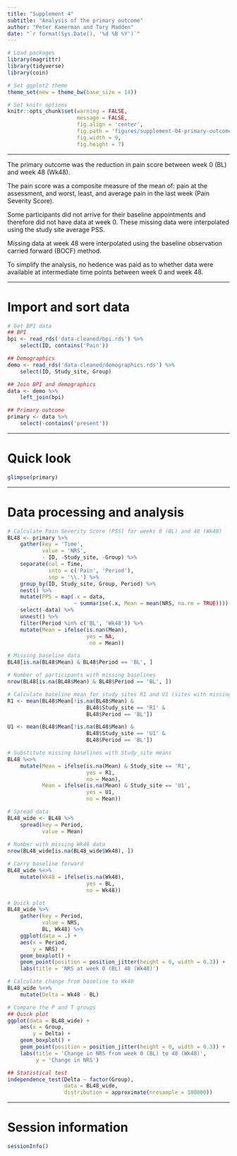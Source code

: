 ```yaml
---
title: "Supplement 4"
subtitle: "Analysis of the primary outcome"
author: "Peter Kamerman and Tory Madden"
date: "`r format(Sys.Date(), '%d %B %Y')`"
---
```


```r
# Load packages
library(magrittr)
library(tidyverse)
library(coin)

# Set ggplot2 theme
theme_set(new = theme_bw(base_size = 14))

# Set knitr options
knitr::opts_chunk$set(warning = FALSE,
                      message = FALSE,
                      fig.align = 'center',
                      fig.path = 'figures/supplement-04-primary-outcome/',
                      fig.width = 9,
                      fig.height = 7)
```

----

The primary outcome was the reduction in pain score between week 0 (BL) and week 48 (Wk48). 

The pain score was a composite measure of the mean of: pain at the assessment, and worst, least, and average pain in the last week (Pain Severity Score). 

Some participants did not arrive for their baseline appointments and therefore did not have data at week 0. These missing data were interpolated using the study site average PSS. 

Missing data at week 48 were interpolated using the baseline observation carried forward (BOCF) method.

To simplify the analysis, no hedence was paid as to whether data were available at intermediate time points between week 0 and week 48. 

----

# Import and sort data

```r
# Get BPI data
## BPI
bpi <- read_rds('data-cleaned/bpi.rds') %>% 
    select(ID, contains('Pain')) 

## Demographics
demo <- read_rds('data-cleaned/demographics.rds') %>% 
    select(ID, Study_site, Group)

## Join BPI and demographics
data <- demo %>% 
    left_join(bpi)

## Primary outcome
primary <- data %>% 
    select(-contains('present'))
```

----

# Quick look

```r
glimpse(primary)
```

----

# Data processing and analysis

```r
# Calculate Pain Severity Score (PSS) for weeks 0 (BL) and 48 (Wk48)
BL48 <- primary %>% 
    gather(key = 'Time',
           value = 'NRS',
           - ID, -Study_site, -Group) %>% 
    separate(col = Time, 
             into = c('Pain', 'Period'),
             sep = '\\.') %>% 
    group_by(ID, Study_site, Group, Period) %>% 
    nest() %>% 
    mutate(PPS = map(.x = data,
                     ~ summarise(.x, Mean = mean(NRS, na.rm = TRUE)))) %>% 
    select(-data) %>% 
    unnest() %>% 
    filter(Period %in% c('BL', 'Wk48')) %>% 
    mutate(Mean = ifelse(is.nan(Mean),
                         yes = NA,
                          no = Mean))

# Missing baseline data
BL48[is.na(BL48$Mean) & BL48$Period == 'BL', ]

# Number of participants with missing baselines
nrow(BL48[is.na(BL48$Mean) & BL48$Period == 'BL', ])

# Calculate baseline mean for study sites R1 and U1 (sites with missing data)
R1 <- mean(BL48$Mean[!is.na(BL48$Mean) & 
                         BL48$Study_site == 'R1' &
                         BL48$Period == 'BL'])

U1 <- mean(BL48$Mean[!is.na(BL48$Mean) & 
                         BL48$Study_site == 'U1' &
                         BL48$Period == 'BL'])

# Substitute missing baselines with Study_site means
BL48 %<>% 
    mutate(Mean = ifelse(is.na(Mean) & Study_site == 'R1',
                         yes = R1,
                         no = Mean),
           Mean = ifelse(is.na(Mean) & Study_site == 'U1',
                         yes = U1,
                         no = Mean))

# Spread data
BL48_wide <- BL48 %>%
    spread(key = Period,
           value = Mean)
    
# Number with missing Wk48 data
nrow(BL48_wide[is.na(BL48_wide$Wk48), ])

# Carry baseline forward
BL48_wide %<>%
    mutate(Wk48 = ifelse(is.na(Wk48),
                         yes = BL,
                         no = Wk48))

# Quick plot
BL48_wide %>% 
    gather(key = Period,
           value = NRS,
           BL, Wk48) %>% 
    ggplot(data = .) +
    aes(x = Period, 
        y = NRS) +
    geom_boxplot() +
    geom_point(position = position_jitter(height = 0, width = 0.3)) +
    labs(title = 'NRS at week 0 (BL) 48 (Wk48)')

# Calculate change from baseline to Wk48
BL48_wide %<>%
    mutate(Delta = Wk48 - BL)

# Compare the P and T groups
## Quick plot
ggplot(data = BL48_wide) +
    aes(x = Group, 
        y = Delta) +
    geom_boxplot() +
    geom_point(position = position_jitter(height = 0, width = 0.3)) +
    labs(title = 'Change in NRS from week 0 (BL) to 48 (Wk48)',
         y = 'Change in NRS')

## Statistical test
independence_test(Delta ~ factor(Group), 
                  data = BL48_wide,
                  distribution = approximate(nresample = 100000))
```

----

# Session information

```r
sessionInfo()
```